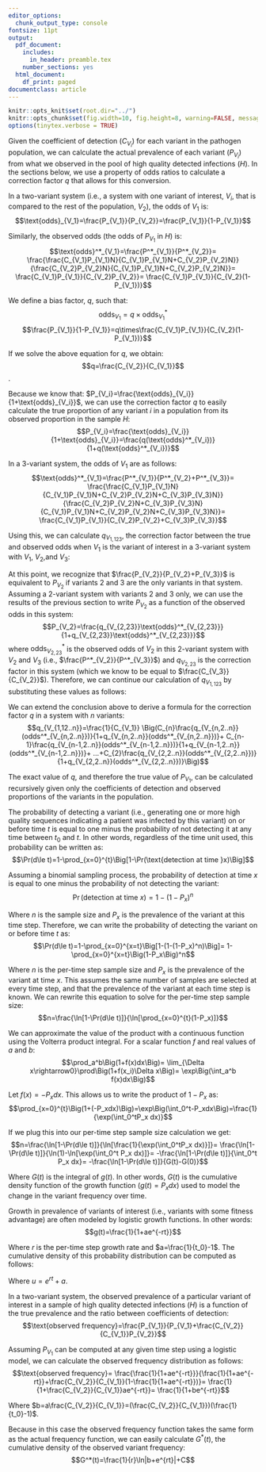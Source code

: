 ```yaml
---
editor_options:
  chunk_output_type: console
fontsize: 11pt
output:
  pdf_document:
    includes:
      in_header: preamble.tex
    number_sections: yes
  html_document:
    df_print: paged
documentclass: article
---
```


```r
knitr::opts_knit$set(root.dir="../")
knitr::opts_chunk$set(fig.width=10, fig.height=8, warning=FALSE, message=FALSE,cache=FALSE)
options(tinytex.verbose = TRUE)
```

\pagestyle{fancy}
\fancyhead{}
\renewcommand{\headrulewidth}{0pt}
\fancyfoot{}
\fancyfoot[R]{\thepage}

\begin{Large}
\textbf{Appendix}\vspace{4px}
\vspace{10px}
\end{Large}

\appendix

\section{Calculating variant prevalences from an observed sample}

Given the coefficient of detection ($C_{V_i}$) for each variant in the pathogen population, we can calculate the actual prevalence of each variant ($P_{V_i}$) from what we observed in the pool of high quality detected infections ($H$). In the sections below, we use a property of odds ratios to calculate a correction factor $q$ that allows for this conversion.

\subsection{Correction factor in a 2-variant system}

In a two-variant system (i.e., a system with one variant of interest, $V_i$, that is compared to the rest of the population, $V_2$), the odds of $V_1$ is:
$$\text{odds}_{V_1}=\frac{P_{V_1}}{P_{V_2}}=\frac{P_{V_1}}{1-P_{V_1}}$$

Similarly, the observed odds (the odds of $P_{V_1}$ in $H$) is:
$$\text{odds}^*_{V_1}=\frac{P^*_{V_1}}{P^*_{V_2}}=
\frac{\frac{C_{V_1}P_{V_1}N}{C_{V_1}P_{V_1}N+C_{V_2}P_{V_2}N}}
{\frac{C_{V_2}P_{V_2}N}{C_{V_1}P_{V_1}N+C_{V_2}P_{V_2}N}}=
\frac{C_{V_1}P_{V_1}}{C_{V_2}P_{V_2}}=
\frac{C_{V_1}P_{V_1}}{C_{V_2}(1-P_{V_1})}$$

We define a bias factor, $q$, such that:
$$\text{odds}_{V_1}=q\times\text{odds}^*_{V_1}$$
$$\frac{P_{V_1}}{1-P_{V_1}}=q\times\frac{C_{V_1}P_{V_1}}{C_{V_2}(1-P_{V_1})}$$

If we solve the above equation for $q$, we obtain: 
$$q=\frac{C_{V_2}}{C_{V_1}}$$.

Because we know that: $P_{V_i}=\frac{\text{odds}_{V_i}}{1+\text{odds}_{V_i}}$, we can use the correction factor $q$ to easily calculate the true proportion of any variant $i$ in a population from its observed proportion in the sample $H$:
$$P_{V_i}=\frac{\text{odds}_{V_i}}{1+\text{odds}_{V_i}}=\frac{q(\text{odds}^*_{V_i})}{1+q(\text{odds}^*_{V_i})}$$


\subsection{Correction factor in a 3-variant system}

In a 3-variant system, the odds of $V_1$ are as follows:
$$\text{odds}^*_{V_1}=\frac{P^*_{V_1}}{P^*_{V_2}+P^*_{V_3}}=
\frac{\frac{C_{V_1}P_{V_1}N}{C_{V_1}P_{V_1}N+C_{V_2}P_{V_2}N+C_{V_3}P_{V_3}N}}
{\frac{C_{V_2}P_{V_2}N+C_{V_3}P_{V_3}N}{C_{V_1}P_{V_1}N+C_{V_2}P_{V_2}N+C_{V_3}P_{V_3}N}}=
\frac{C_{V_1}P_{V_1}}{C_{V_2}P_{V_2}+C_{V_3}P_{V_3}}$$

Using this, we can calculate $q_{V_{1,123}}$, the correction factor between the true and observed odds when $V_1$ is the variant of interest in a 3-variant system with $V_1$, $V_2$,and $V_3$:

\begin{align*}
  \frac{P_{V_1}}{1-P_{V_1}}
  &=q\times\frac{C_{V_1}P_{V_1}}{C_{V_2}P_{V_2}+C_{V_3}P_{V_3}}=
  q\times\frac{C_{V_1}P_{V_1}}{(C_{V_2}P_{V_2}+C_{V_3}P_{V_3})(\frac{1-P_{V_1}}{1-P_{V_1}})}\\[10pt]
  &=q\Big(\frac{P_{V_1}}{1-P_{V_1}}\Big)
  \frac{C_{V_1}}{\frac{C_{V_2}P_{V_2}}{1-P_{V_1}}+\frac{C_{V_3}P_{V_3}}{1-P_{V_1}}}\\[10pt]
  &=q\Big(\frac{P_{V_1}}{1-P_{V_1}}\Big)
  \frac{C_{V_1}}{\frac{C_{V_2}P_{V_2}}{P_{V_2}+P{V_3}}+\frac{C_{V_3}P_{V_3}}{P_{V_2}+P{V_3}}}\\[10pt]
  &=q\Big(\frac{P_{V_1}}{1-P_{V_1}}\Big)
  \frac{C_{V_1}}{C_{V_2}\Big(\frac{P_{V_2}}{P_{V_2}+P{V_3}}\Big)+
  C_{V_3}\Big(\frac{P_{V_3}}{P_{V_2}+P{V_3}}\Big)}
\end{align*}

At this point, we recognize that $\frac{P_{V_2}}{P_{V_2}+P_{V_3}}$ is equivalent to $P_{V_2}$ if variants 2 and 3 are the only variants in that system. Assuming a 2-variant system with variants 2 and 3 only, we can use the results of the previous section to write $P_{V_2}$ as a function of the observed odds in this system:
$$P_{V_2}=\frac{q_{V_{2,23}}\text{odds}^*_{V_{2,23}}}{1+q_{V_{2,23}}\text{odds}^*_{V_{2,23}}}$$
where $\text{odds}^*_{V_{2,23}}$ is the observed odds of $V_2$ in this 2-variant system with $V_2$ and $V_3$ (i.e., $\frac{P^*_{V_2}}{P^*_{V_3}}$) and $q_{V_{2,23}}$ is the correction factor in this system (which we know to be equal to $\frac{C_{V_3}}{C_{V_2}}$). Therefore, we can continue our calculation of $q_{V_{1,123}}$ by substituting these values as follows:

\begin{align*}
  \frac{P_{V_1}}{1-P_{V_1}}
  &=q\Big(\frac{P_{V_1}}{1-P_{V_1}}\Big)
  \frac{C_{V_1}}
  {C_{V_2}\frac{q_{V_{2,23}}\text{odds}^*_{V_{2,23}}}{1+q_{V_{2,23}}\text{odds}^*_{V_{2,23}}}+
  C_{V_3}\frac{q_{V_{3,23}}\text{odds}^*_{V_{3,23}}}{1+q_{V_{3,23}}\text{odds}^*_{V_{3,23}}}}\\[10pt]
  q&=\frac{1}{C_{V_1}}
  \Big(C_{V_2}\frac{q_{V_{2,23}}\text{odds}^*_{V_{2,23}}}{1+q_{V_{2,23}}\text{odds}^*_{V_{2,23}}}+
  C_{V_3}\frac{q_{V_{3,23}}\text{odds}^*_{V_{3,23}}}{1+q_{V_{3,23}}\text{odds}^*_{V_{3,23}}}\Big)
\end{align*}


\subsection{Correction factor in an n-variant system}

We can extend the conclusion above to derive a formula for the correction factor $q$ in a system with $n$ variants:
$$q_{V_{1,12..n}}=\frac{1}{C_{V_1}}
\Big(C_{n}\frac{q_{V_{n,2..n}}(odds^*_{V_{n,2..n}})}{1+q_{V_{n,2..n}}(odds^*_{V_{n,2..n}})}+
C_{n-1}\frac{q_{V_{n-1,2..n}}(odds^*_{V_{n-1,2..n}})}{1+q_{V_{n-1,2..n}}(odds^*_{V_{n-1,2..n}})}+
...+C_{2}\frac{q_{V_{2,2..n}}(odds^*_{V_{2,2..n}})}{1+q_{V_{2,2..n}}(odds^*_{V_{2,2..n}})}\Big)$$

The exact value of $q$, and therefore the true value of $P_{V_1}$, can be calculated recursively given only the coefficients of detection and observed proportions of the variants in the population.

\section{Sample size calculations with continuous surveillance}

\subsection{Sample size calculation for varaint detection on or before time $t$}

The probability of detecting a variant (i.e., generating one or more high quality sequences indicating a patient was infected by this variant) on or before time $t$ is equal to one minus the probability of not detecting it at any time between $t_0$ and $t$. In other words, regardless of the time unit used, this probability can be written as:
$$\Pr(d\le t)=1-\prod_{x=0}^{t}\Big[1-\Pr(\text{detection at time }x)\Big]$$

Assuming a binomial sampling process, the probability of detection at time $x$ is equal to one minus the probability of not detecting the variant:
$$\Pr(\text{detection at time }x)=1-(1-P_x)^n$$

Where $n$ is the sample size and $P_x$ is the prevalence of the variant at this time step. Therefore, we can write the probability of detecting the variant on or before time $t$ as:
$$\Pr(d\le t)=1-\prod_{x=0}^{x=t}\Big[1-(1-(1-P_x)^n)\Big]=
1-\prod_{x=0}^{x=t}\Big(1-P_x\Big)^n$$

Where $n$ is the per-time step sample size and $P_x$ is the prevalence of the variant at time $x$. This assumes the same number of samples are selected at every time step, and that the prevalence of the variant at each time step is known. We can rewrite this equation to solve for the per-time step sample size:
$$n=\frac{\ln[1-\Pr(d\le t)]}{\ln[\prod_{x=0}^{t}(1-P_x)]}$$

We can approximate the value of the product with a continuous function using the Volterra product integral. For a scalar function $f$ and real values of $a$ and $b$:
$$\prod_a^b\Big(1+f(x)dx\Big)=
\lim_{\Delta x\rightarrow0}\prod\Big(1+f(x_i)\Delta x\Big)=
\exp\Big(\int_a^b f(x)dx\Big)$$

Let $f(x)=-P_xdx$. This allows us to write the product of $1-P_x$ as:
$$\prod_{x=0}^{t}\Big(1+(-P_xdx)\Big)=\exp\Big(\int_0^t-P_xdx\Big)=\frac{1}{\exp(\int_0^tP_x dx)}$$

If we plug this into our per-time step sample size calculation we get:
$$n=\frac{\ln[1-\Pr(d\le t)]}{\ln[\frac{1}{\exp(\int_0^tP_x dx)}]}=
\frac{\ln[1-\Pr(d\le t)]}{\ln(1)-\ln[\exp(\int_0^t P_x dx)]}=
-\frac{\ln[1-\Pr(d\le t)]}{\int_0^t P_x dx}=
-\frac{\ln[1-\Pr(d\le t)]}{G(t)-G(0)}$$

Where $G(t)$ is the integral of $g(t)$. In other words, $G(t)$ is the cumulative density function of the growth function ($g(t)=P_x dx$) used to model the change in the variant frequency over time.

\subsection{Logistic growth of variant frequency}

Growth in prevalence of variants of interest (i.e., variants with some fitness advantage) are often modeled by logistic growth functions. In other words:
$$g(t)=\frac{1}{1+ae^{-rt}}$$

Where $r$ is the per-time step growth rate and $a=\frac{1}{t_0}-1$. The cumulative density of this probability distribution can be computed as follows:

\begin{align*}
  G(t)=\int\frac{1}{1+ae^{-rt}}dt
  &=\int\Big(\frac{e^{rt}}{e^{rt}}\Big)\frac{1}{1+ae^{-rt}}dt
  =\int\frac{e^{rt}}{e^{rt}+a}dt\\[10pt]
  &=\int\frac{1}{u}\frac{du}{r}
  =\frac{1}{r}\int\frac{1}{u}du
  =\frac{1}{r}\ln|u|\\[10pt]
  &=\frac{1}{r}\ln|a+e^{rt}|+C
\end{align*}

Where $u=e^{rt}+a$.

\subsection{Logistic growth of variant frequency with biased detection}

In a two-variant system, the observed prevalence of a particular variant of interest in a sample of high quality detected infections ($H$) is a function of the true prevalence and the ratio between coefficients of detection:
$$\text{observed frequency}=\frac{P_{V_1}}{P_{V_1}+\frac{C_{V_2}}{C_{V_1}}P_{V_2}}$$

Assuming $P_{V_1}$ can be computed at any given time step using a logistic model, we can calculate the observed frequency distribution as follows:
$$\text{observed frequency}=
\frac{\frac{1}{1+ae^{-rt}}}{\frac{1}{1+ae^{-rt}}+\frac{C_{V_2}}{C_{V_1}}(1-\frac{1}{1+ae^{-rt}})}=
\frac{1}{1+\frac{C_{V_2}}{C_{V_1}}ae^{-rt}}=
\frac{1}{1+be^{-rt}}$$

Where $b=a\frac{C_{V_2}}{C_{V_1}}=(\frac{C_{V_2}}{C_{V_1}})(\frac{1}{t_0}-1)$.

Because in this case the observed frequency function takes the same form as the actual frequency function, we can easily calculate $G^*(t)$, the cumulative density of the observed variant frequency:
$$G^*(t)=\frac{1}{r}\ln|b+e^{rt}|+C$$